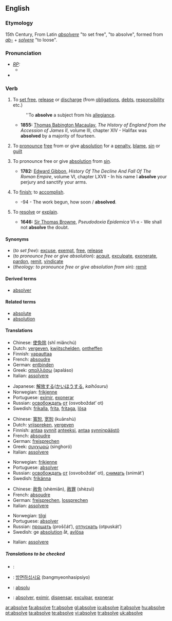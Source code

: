 ==English==

===Etymology===
15th Century, From Latin ''[[absolvere]]'' "to set free", "to absolve", formed from ''[[ab-]]'' + ''[[solvere]]'' "to loose".

===Pronunciation===
* ''[[RP]]:''
** {{IPA|/əbˈzɒlv/}}
*{{audio|en-us-absolve.ogg|Audio (US)}}

===Verb===
{{en-verb|absolv|ing}}

# {{transitive}} To [[set free]], [[release]] or [[discharge]] (from [[obligation]]s, [[debt]]s, [[responsibility]] etc.)
#: ''To '''absolve''' a subject from his [[allegiance]].
#* '''1855:''' [[w:Thomas Babington Macaulay|Thomas Babington Macaulay]], ''The History of England from the Accession of James II'', volume III, chapter XIV - Halifax was '''absolved''' by a majority of fourteen.
# {{transitive}} To [[pronounce]] [[free]] from or give [[absolution]] for a [[penalty]], [[blame]], [[sin]] or [[guilt]]
# {{transitive}} {{theology}} To pronounce free or give [[absolution]] from [[sin]].
#* '''1782:''' [[w:Edward Gibbon|Edward Gibbon]], ''History Of The Decline And Fall Of The Roman Empire'', volume VI, chapter LXVII - In his name I '''absolve''' your perjury and sanctify your arms.
# {{transitive}} {{obsolete}} To [[finish]]; to [[accomplish]].
#* {{RQ:Milton Lost 1674, 7}}-94 - The work begun, how soon / '''absolved'''.
# {{obsolete}} To [[resolve]] or [[explain]].
#* '''1646:''' [[w:Thomas Browne|Sir Thomas Browne]], ''Pseudodoxia Epidemica'' VI-x - We shall not '''absolve''' the doubt.

====Synonyms====
*(''to set free''): [[excuse]], [[exempt]], [[free]], [[release]]
*(''to pronounce free or give absolution''): [[acquit]], [[exculpate]], [[exonerate]], [[pardon]], [[remit]], [[vindicate]]
*(''theology: to pronounce free or give absolution from sin''): [[remit]]

====Derived terms====
*[[absolver]]

====Related terms====
*[[absolute]]
*[[absolution]]

====Translations====
{{trans-top|to set free}}
*Chinese: [[使免除]] (shǐ miǎnchú)
*Dutch: [[vergeven]], [[kwijtschelden]], [[ontheffen]]
*Finnish: [[vapauttaa]]
*French: [[absoudre]]
*German: [[entbinden]]
*Greek: [[απαλλάσω]] (apaláso)
*Italian: [[assolvere]]
{{trans-mid}}
*Japanese: [[解放する]]([[かいほう]]する, ''kaihōsuru'')
*Norwegian: [[frikjenne]]
*Portuguese: [[eximir]], [[exonerar]]
*Russian: [[освобождать]] [[от]] (osvoboždat’ ot)
*Swedish: [[frikalla]], [[frita]], [[fritaga]], [[lösa]]
{{trans-bottom}}

{{trans-top|to pronounce free or give absolution}}
*Chinese: [[寬恕]], [[宽恕]] (kuānshù)
*Dutch: [[vrijspreken]], [[vergeven]]
*Finnish: [[antaa anteeksi|antaa]] [[synti|synnit]] [[antaa anteeksi|anteeksi]], [[antaa]] [[synninpäästö]]
*French: [[absoudre]]
*German: [[freisprechen]]
*Greek: [[συγχωρώ]] (singhoró)
*Italian: [[assolvere]]
{{trans-mid}}
*Norwegian: [[frikjenne]]
*Portuguese: [[absolver]]
*Russian: [[освобождать]] [[от]] (osvoboždat’ ot), [[снимать]] (snimát’)
*Swedish: [[frikänna]]
{{trans-bottom}}

{{trans-top|theology: to pronounce free or give absolution from sin}}
*Chinese: [[赦免]] (shèmiǎn), [[赦罪]] (shèzuì)
*French: [[absoudre]]
*German: [[freisprechen]], [[lossprechen]]
*Italian: [[assolvere]]
{{trans-mid}}
*Norwegian: [[tilgi]]
*Portuguese: [[absolver]]
*Russian: [[прощать]] (proščát’), [[отпускать]] (otpuskát’)
*Swedish: ge [[absolution]] åt, [[avlösa]]
{{trans-bottom}}

{{trans-top|to finish, to accomplish}}
*Italian: [[assolvere]]
{{trans-mid}}
{{trans-bottom}}

{{trans-top|obsolete: to resolve or explain}}
{{trans-mid}}
{{trans-bottom}}

=====Translations to be checked=====
{{checktrans}}
*{{ttbc|Arabic}}: {{Arab|[[أحلت|أحلّت]]}}
*{{ttbc|Korean}}: [[방면하십시요]] (bangmyeonhasipsiyo)
*{{ttbc|Novial}}: [[absolu]]
*{{ttbc|Spanish}}: [[absolver]], [[eximir]], [[dispensar]], [[exculpar]], [[exonerar]]

[[ar:absolve]]
[[fa:absolve]]
[[fr:absolve]]
[[gl:absolve]]
[[io:absolve]]
[[it:absolve]]
[[hu:absolve]]
[[pt:absolve]]
[[ta:absolve]]
[[te:absolve]]
[[vi:absolve]]
[[tr:absolve]]
[[uk:absolve]]